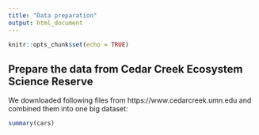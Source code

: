 ```yaml
---
title: "Data preparation"
output: html_document
---
```


```r
knitr::opts_chunk$set(echo = TRUE)
```

## Prepare the data from Cedar Creek Ecosystem Science Reserve

We downloaded following files from https://www.cedarcreek.umn.edu and combined them into one big dataset:

```r
summary(cars)
```

